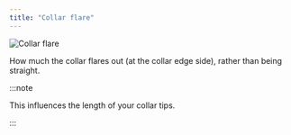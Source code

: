 ```yaml
---
title: "Collar flare"
---
```


![Collar flare](collarflare.svg)

How much the collar flares out (at the collar edge side), rather than being straight.

:::note


This influences the length of your collar tips.

:::




